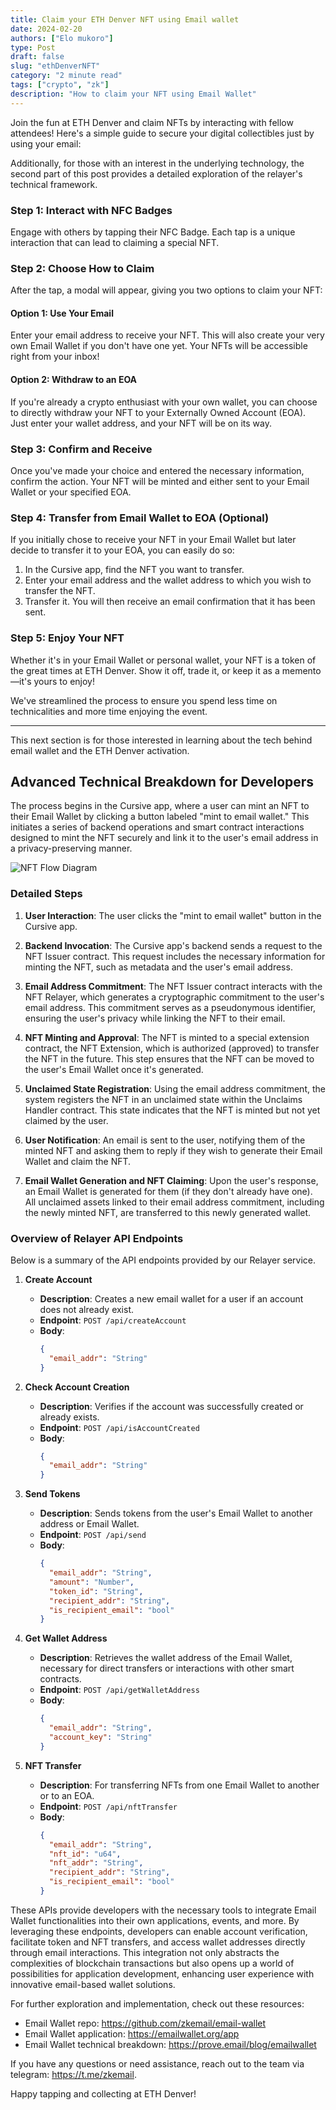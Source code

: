 ```yaml
---
title: Claim your ETH Denver NFT using Email wallet
date: 2024-02-20
authors: ["Elo mukoro"]
type: Post
draft: false
slug: "ethDenverNFT"
category: "2 minute read"
tags: ["crypto", "zk"]
description: "How to claim your NFT using Email Wallet"
---
```


Join the fun at ETH Denver and claim NFTs by interacting with fellow attendees! Here's a simple guide to secure your digital collectibles just by using your email: 

Additionally, for those with an interest in the underlying technology, the second part of this post provides a detailed exploration of the relayer's technical framework.

### Step 1: Interact with NFC Badges
Engage with others by tapping their NFC Badge. Each tap is a unique interaction that can lead to claiming a special NFT.

### Step 2: Choose How to Claim
After the tap, a modal will appear, giving you two options to claim your NFT:

#### Option 1: Use Your Email
Enter your email address to receive your NFT. This will also create your very own Email Wallet if you don't have one yet. Your NFTs will be accessible right from your inbox!

#### Option 2: Withdraw to an EOA
If you're already a crypto enthusiast with your own wallet, you can choose to directly withdraw your NFT to your Externally Owned Account (EOA). Just enter your wallet address, and your NFT will be on its way.

### Step 3: Confirm and Receive
Once you've made your choice and entered the necessary information, confirm the action. Your NFT will be minted and either sent to your Email Wallet or your specified EOA.

### Step 4: Transfer from Email Wallet to EOA (Optional)
If you initially chose to receive your NFT in your Email Wallet but later decide to transfer it to your EOA, you can easily do so:

1. In the Cursive app, find the NFT you want to transfer.
2. Enter your email address and the wallet address to which you wish to transfer the NFT.
3. Transfer it. You will then receive an email confirmation that it has been sent.

### Step 5: Enjoy Your NFT
Whether it's in your Email Wallet or personal wallet, your NFT is a token of the great times at ETH Denver. Show it off, trade it, or keep it as a memento—it's yours to enjoy!

We've streamlined the process to ensure you spend less time on technicalities and more time enjoying the event.


---

This next section is for those interested in learning about the tech behind email wallet and the ETH Denver activation.

## Advanced Technical Breakdown for Developers


The process begins in the Cursive app, where a user can mint an NFT to their Email Wallet by clicking a button labeled "mint to email wallet." This initiates a series of backend operations and smart contract interactions designed to mint the NFT securely and link it to the user's email address in a privacy-preserving manner.

![NFT Flow Diagram](/public/nftFlow.png)


### Detailed Steps

1. **User Interaction**: The user clicks the "mint to email wallet" button in the Cursive app.

2. **Backend Invocation**: The Cursive app's backend sends a request to the NFT Issuer contract. This request includes the necessary information for minting the NFT, such as metadata and the user's email address.

3. **Email Address Commitment**: The NFT Issuer contract interacts with the NFT Relayer, which generates a cryptographic commitment to the user's email address. This commitment serves as a pseudonymous identifier, ensuring the user's privacy while linking the NFT to their email.

4. **NFT Minting and Approval**: The NFT is minted to a special extension contract, the NFT Extension, which is authorized (approved) to transfer the NFT in the future. This step ensures that the NFT can be moved to the user's Email Wallet once it's generated.

5. **Unclaimed State Registration**: Using the email address commitment, the system registers the NFT in an unclaimed state within the Unclaims Handler contract. This state indicates that the NFT is minted but not yet claimed by the user.

6. **User Notification**: An email is sent to the user, notifying them of the minted NFT and asking them to reply if they wish to generate their Email Wallet and claim the NFT.

7. **Email Wallet Generation and NFT Claiming**: Upon the user's response, an Email Wallet is generated for them (if they don't already have one). All unclaimed assets linked to their email address commitment, including the newly minted NFT, are transferred to this newly generated wallet.


### Overview of Relayer API Endpoints

Below is a summary of the API endpoints provided by our Relayer service.

1. **Create Account**
   - **Description**: Creates a new email wallet for a user if an account does not already exist. 
   - **Endpoint**: `POST /api/createAccount`
   - **Body**:
     ```json
     {
       "email_addr": "String"
     }
     ```

2. **Check Account Creation**
   - **Description**: Verifies if the account was successfully created or already exists.
   - **Endpoint**: `POST /api/isAccountCreated`
   - **Body**:
     ```json
     {
       "email_addr": "String"
     }
     ```

3. **Send Tokens**
   - **Description**: Sends tokens from the user's Email Wallet to another address or Email Wallet.
   - **Endpoint**: `POST /api/send`
   - **Body**:
     ```json
     {
       "email_addr": "String",
       "amount": "Number",
       "token_id": "String",
       "recipient_addr": "String",
       "is_recipient_email": "bool"
     }
     ```

4. **Get Wallet Address**
   - **Description**: Retrieves the wallet address of the Email Wallet, necessary for direct transfers or interactions with other smart contracts.
   - **Endpoint**: `POST /api/getWalletAddress`
   - **Body**:
     ```json
     {
       "email_addr": "String",
       "account_key": "String"
     }
     ```

5. **NFT Transfer**
   - **Description**: For transferring NFTs from one Email Wallet to another or to an EOA.
   - **Endpoint**: `POST /api/nftTransfer`
   - **Body**:
     ```json
     {
       "email_addr": "String",
       "nft_id": "u64",
       "nft_addr": "String",
       "recipient_addr": "String",
       "is_recipient_email": "bool"
     }
     ```

These APIs provide developers with the necessary tools to integrate Email Wallet functionalities into their own applications, events, and more. By leveraging these endpoints, developers can enable account verification, facilitate token and NFT transfers, and access wallet addresses directly through email interactions. This integration not only abstracts the complexities of blockchain transactions but also opens up a world of possibilities for application development, enhancing user experience with innovative email-based wallet solutions. 

For further exploration and implementation, check out these resources:

- Email Wallet repo: https://github.com/zkemail/email-wallet
- Email Wallet application: https://emailwallet.org/app
- Email Wallet technical breakdown: https://prove.email/blog/emailwallet


If you have any questions or need assistance, reach out to the team via telegram: https://t.me/zkemail.

Happy tapping and collecting at ETH Denver!